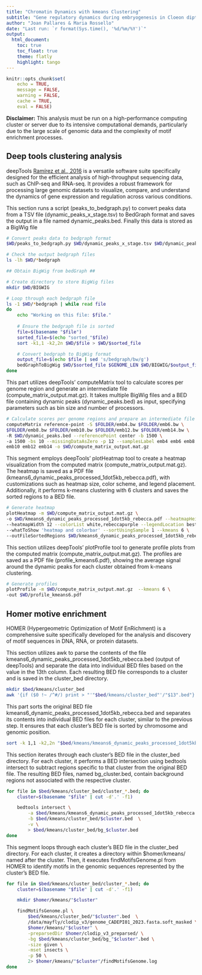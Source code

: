 ```yaml
---
title: "Chromatin Dynamics with kmeans Clustering"
subtitle: "Gene regulatory dynamics during embryogenesis in Cloeon dipterum"
author: "Joan Pallares & Maria Rossello"
date: "Last run: `r format(Sys.time(), '%d/%m/%Y')`"
output:
  html_document:
    toc: true
    toc_float: true
    theme: flatly
    highlight: tango
---
```


```r
knitr::opts_chunk$set(
	echo = TRUE,
	message = FALSE,
	warning = FALSE,
	cache = TRUE,
	eval = FALSE)
```

**Disclaimer:**
This analysis must be run on a high-performance computing cluster or server due to its intensive computational demands, particularly due to the large scale of genomic data and the complexity of motif enrichment processes. 

## Deep tools clustering analysis

deepTools [Ramírez et al., 2016](https://academic.oup.com/bioinformatics/article/32/10/1611/1742891) is a versatile software suite specifically designed for the efficient analysis of high-throughput sequencing data, such as ChIP-seq and RNA-seq. It provides a robust framework for processing large genomic datasets to visualize, compare, and understand the dynamics of gene expression and regulation across various conditions.

This section runs a script (peaks_to_bedgraph.py) to convert peaks data from a TSV file (dynamic_peaks_x_stage.tsv) to BedGraph format and saves the output in a file named dynamic_peaks.bed. Finally this data is stored as a BigWig file

```bash
# Convert peaks data to bedgraph format
$WD/peaks_to_bedgraph.py $WD/dynamic_peaks_x_stage.tsv $WD/dynamic_peaks.bed

# Check the output bedgraph files
ls -lh $WD/*bedgraph

## Obtain BigWig from bedGraph ##

# Create directory to store BigWig files
mkdir $WD/BIGWIG

# Loop through each bedgraph file
ls -1 $WD/*bedgraph | while read file
do
    echo "Working on this file: $file."
    
    # Ensure the bedgraph file is sorted
    file=$(basename "$file")
    sorted_file=$(echo "sorted_"$file)
    sort -k1,1 -k2,2n $WD/$file > $WD/$sorted_file

    # Convert bedgraph to BigWig format
    output_file=$(echo $file | sed 's/bedgraph/bw/g')
    bedGraphToBigWig $WD/$sorted_file $GENOME_LEN $WD/BIGWIG/$output_file
done
```

This part utilizes deepTools' computeMatrix tool to calculate scores per genome region and generate an intermediate file (compute_matrix_output.mat.gz). It takes multiple BigWig files and a BED file containing dynamic peaks (dynamic_peaks.bed) as input, specifying parameters such as bin size and number of processors.

```bash
# Calculate scores per genome regions and prepare an intermediate file
computeMatrix reference-point -S $FOLDER/emb4.bw $FOLDER/emb6.bw \
$FOLDER/emb8.bw $FOLDER/emb10.bw $FOLDER/emb12.bw $FOLDER/emb14.bw \
-R $WD/dynamic_peaks.bed --referencePoint center -b 1500 \
-a 1500 -bs 10 --missingDataAsZero -p 12 --samplesLabel emb4 emb6 emb8 \
emb10 emb12 emb14 -o $WD/compute_matrix_output.mat.gz
```

This segment employs deepTools' plotHeatmap tool to create a heatmap visualization from the computed matrix (compute_matrix_output.mat.gz). The heatmap is saved as a PDF file (kmeans6_dynamic_peaks_processed_1dot5kb_rebecca.pdf), with customizations such as heatmap size, color scheme, and legend placement. Additionally, it performs k-means clustering with 6 clusters and saves the sorted regions to a BED file.

```bash
# Generate heatmap
plotHeatmap -m $WD/compute_matrix_output.mat.gz \
-o $WD/kmeans6_dynamic_peaks_processed_1dot5kb_rebecca.pdf --heatmapHeight 90 \
--heatmapWidth 12 --colorList white,rebeccapurple --legendLocation best \
--whatToShow 'heatmap and colorbar' --sortUsingSample 1 --kmeans 6 \
--outFileSortedRegions $WD/kmeans6_dynamic_peaks_processed_1dot5kb_rebecca.bed
```

This section utilizes deepTools' plotProfile tool to generate profile plots from the computed matrix (compute_matrix_output.mat.gz). The profiles are saved as a PDF file (profile_kmeans6.pdf), showing the average signal around the dynamic peaks for each cluster obtained from k-means clustering.

```bash
# Generate profiles
plotProfile -m $WD/compute_matrix_output.mat.gz  --kmeans 6 \
-out $WD/profile_kmeans6.pdf
```

## Homer motive enrichment

HOMER (Hypergeometric Optimization of Motif EnRichment) is a comprehensive suite specifically developed for the analysis and discovery of motif sequences in DNA, RNA, or protein datasets.

This section utilizes awk to parse the contents of the file kmeans6_dynamic_peaks_processed_1dot5kb_rebecca.bed (output of deepTools) and separate the data into individual BED files based on the value in the 13th column. Each resulting BED file corresponds to a cluster and is saved in the cluster_bed directory.

```bash
mkdir $bed/kmeans/cluster_bed
awk '{if ($0 !~ /^#/) print > "'"$bed/kmeans/cluster_bed"'/"$13".bed"}' "$bed/kmeans/kmeans6_dynamic_peaks_processed_1dot5kb_rebecca.bed"
```

This part sorts the original BED file kmeans6_dynamic_peaks_processed_1dot5kb_rebecca.bed and separates its contents into individual BED files for each cluster, similar to the previous step. It ensures that each cluster's BED file is sorted by chromosome and genomic position.

```bash
sort -k 1,1 -k2,2n "$bed/kmeans/kmeans6_dynamic_peaks_processed_1dot5kb_rebecca.bed" | awk '{if ($0 !~ /^#/) print > "'"$bed/kmeans/cluster_bed"'/"$13".bed"}'
```

This section iterates through each cluster's BED file in the cluster_bed directory. For each cluster, it performs a BED intersection using bedtools intersect to subtract regions specific to that cluster from the original BED file. The resulting BED files, named bg_cluster.bed, contain background regions not associated with the respective cluster.

```bash
for file in $bed/kmeans/cluster_bed/cluster_*.bed; do
    cluster=$(basename "$file" | cut -d'.' -f1)

    bedtools intersect \
        -a $bed/kmeans/kmeans6_dynamic_peaks_processed_1dot5kb_rebecca.bed \
        -b $bed/kmeans/cluster_bed/$cluster.bed  \
        -v \
        > $bed/kmeans/cluster_bed/bg_$cluster.bed
done
```

This segment loops through each cluster's BED file in the cluster_bed directory. For each cluster, it creates a directory within $homer/kmeans/ named after the cluster. Then, it executes findMotifsGenome.pl from HOMER to identify motifs in the genomic sequences represented by the cluster's BED file.

```bash
for file in $bed/kmeans/cluster_bed/cluster_*.bed; do
    cluster=$(basename "$file" | cut -d'.' -f1)

    mkdir $homer/kmeans/"$cluster"

    findMotifsGenome.pl \
        $bed/kmeans/cluster_bed/"$cluster".bed  \
        /data/mayfly/clodip_v3/genome_CADEPI01_2023.fasta.soft_masked \
        $homer/kmeans/"$cluster" \
        -preparsedDir $homer/clodip_v3_preparsed/ \
        -bg $bed/kmeans/cluster_bed/bg_"$cluster".bed \
        -size given \
        -mset insects \
        -p 50 \
        2> $homer/kmeans/"$cluster"/findMotifsGenome.log
done
```

